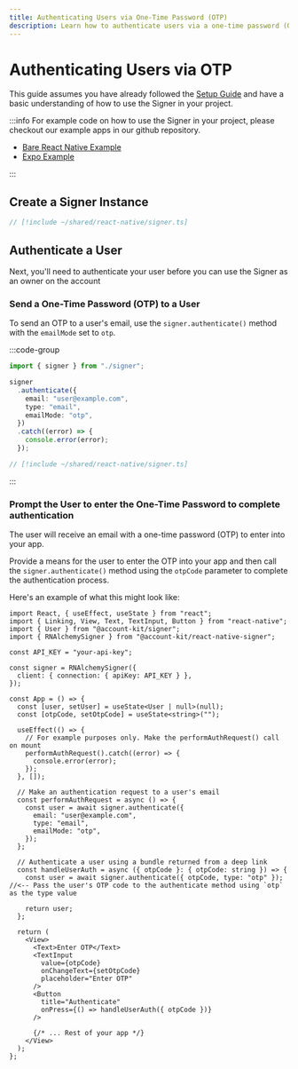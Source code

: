 ```yaml
---
title: Authenticating Users via One-Time Password (OTP)
description: Learn how to authenticate users via a one-time password (OTP), sent to their email
---
```


# Authenticating Users via OTP

This guide assumes you have already followed the [Setup Guide](/react-native/signer/setup-guide) and have a basic understanding of how to use the Signer in your project.

:::info
For example code on how to use the Signer in your project, please checkout our example apps in our github repository.

- [Bare React Native Example](https://github.com/alchemyplatform/aa-sdk/tree/main/examples/react-native-bare-example)
- [Expo Example](https://github.com/alchemyplatform/aa-sdk/tree/main/examples/react-native-expo-example)

:::

## Create a Signer Instance

```ts twoslash
// [!include ~/shared/react-native/signer.ts]
```

## Authenticate a User

Next, you'll need to authenticate your user before you can use the Signer as an owner on the account

### Send a One-Time Password (OTP) to a User

To send an OTP to a user's email, use the `signer.authenticate()` method with the `emailMode` set to `otp`.

:::code-group

```ts twoslash [example.ts]
import { signer } from "./signer";

signer
  .authenticate({
    email: "user@example.com",
    type: "email",
    emailMode: "otp",
  })
  .catch((error) => {
    console.error(error);
  });
```

```ts twoslash [signer.ts] filename="signer.ts"
// [!include ~/shared/react-native/signer.ts]
```

:::

### Prompt the User to enter the One-Time Password to complete authentication

The user will receive an email with a one-time password (OTP) to enter into your app.

Provide a means for the user to enter the OTP into your app and then call the `signer.authenticate()` method using the `otpCode` parameter to complete the authentication process.

Here's an example of what this might look like:

```tsx [example.tsx] twoslash
import React, { useEffect, useState } from "react";
import { Linking, View, Text, TextInput, Button } from "react-native";
import { User } from "@account-kit/signer";
import { RNAlchemySigner } from "@account-kit/react-native-signer";

const API_KEY = "your-api-key";

const signer = RNAlchemySigner({
  client: { connection: { apiKey: API_KEY } },
});

const App = () => {
  const [user, setUser] = useState<User | null>(null);
  const [otpCode, setOtpCode] = useState<string>("");

  useEffect(() => {
    // For example purposes only. Make the performAuthRequest() call on mount
    performAuthRequest().catch((error) => {
      console.error(error);
    });
  }, []);

  // Make an authentication request to a user's email
  const performAuthRequest = async () => {
    const user = await signer.authenticate({
      email: "user@example.com",
      type: "email",
      emailMode: "otp",
    });
  };

  // Authenticate a user using a bundle returned from a deep link
  const handleUserAuth = async ({ otpCode }: { otpCode: string }) => {
    const user = await signer.authenticate({ otpCode, type: "otp" }); //<-- Pass the user's OTP code to the authenticate method using `otp` as the type value

    return user;
  };

  return (
    <View>
      <Text>Enter OTP</Text>
      <TextInput
        value={otpCode}
        onChangeText={setOtpCode}
        placeholder="Enter OTP"
      />
      <Button
        title="Authenticate"
        onPress={() => handleUserAuth({ otpCode })}
      />

      {/* ... Rest of your app */}
    </View>
  );
};
```

